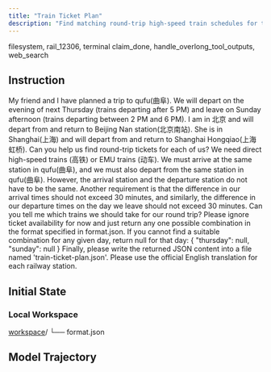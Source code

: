 ```yaml
---
title: "Train Ticket Plan"
description: "Find matching round-trip high-speed train schedules for two travelers departing from Beijing South and Shanghai Hongqiao to Qufu East."
---
```


<Columns cols={2}>
  <Card title="MCP Server" icon="cloud">
    filesystem, rail_12306, terminal
  </Card>
  <Card title="Local Tool" icon="terminal">
    claim_done, handle_overlong_tool_outputs, web_search
  </Card>
</Columns>

## Instruction

My friend and I have planned a trip to qufu(曲阜). We will depart on the evening of next Thursday (trains departing after 5 PM) and leave on Sunday afternoon (trains departing between 2 PM and 6 PM). I am in 北京 and will depart from and return to Beijing Nan station(北京南站). She is in Shanghai(上海) and will depart from and return to Shanghai Hongqiao(上海虹桥). Can you help us find round-trip tickets for each of us? We need direct high-speed trains (高铁) or EMU trains (动车). We must arrive at the same station in qufu(曲阜), and we must also depart from the same station in qufu(曲阜). However, the arrival station and the departure station do not have to be the same. Another requirement is that the difference in our arrival times should not exceed 30 minutes, and similarly, the difference in our departure times on the day we leave should not exceed 30 minutes. Can you tell me which trains we should take for our round trip? Please ignore ticket availability for now and just return any one possible combination in the format specified in format.json. If you cannot find a suitable combination for any given day, return null for that day:
{
"thursday": null,
"sunday": null
}
Finally, please write the returned JSON content into a file named 'train-ticket-plan.json'. Please use the official English translation for each railway station.

## Initial State

### Local Workspace

<div className="file-tree">
<a href="https://github.com/hkust-nlp/mcpbench_dev/tree/finalpool_dev/tasks/finalpool/train-ticket-plan/initial_workspace">workspace</a>/
└── format.json
</div>

## Model Trajectory
